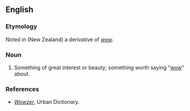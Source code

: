 ==English==

===Etymology===
Noted in (New Zealand) a derivative of ''[[wow]]''.

===Noun===
{{en-noun}}

# {{slang}} Something of great interest or beauty; something worth saying "[[wow]]" about.

===References===
*''[http://www.urbandictionary.com/define.php?term=Wowzer Wowzer]'', Urban Dictionary.